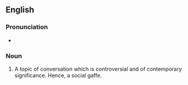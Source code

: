 ==English==
===Pronunciation===
* {{audio|EN-AU ck1 barbecue stopper.ogg|Audio (AU)|lang=en}}

===Noun===
{{en-noun}}

# {{lb|en|AU|slang}} A topic of conversation which is controversial and of contemporary significance. Hence, a social gaffe.